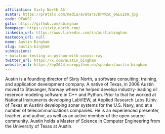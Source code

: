```yaml
---
affiliation: Sixty North AS
avatar: https://pretalx.com/media/avatars/DFWKSC_0GLu2zW.jpg
code: DFWKSC
gitx: https://github.com/abingham
homepage: https://sixty-north.com/
linkedin_url: https://www.linkedin.com/in/austinbingham
mastodon_url: null
name: Austin Bingham
slug: austin-bingham
submissions:
- mutation-testing-in-python-with-cosmic-ray
twitter_url: https://x.com/austin_bingham
website_url: https://ep2024.europython.eu/speaker/austin-bingham
---
```


Austin is a founding director of Sixty North, a software consulting, training, and application development company. A native of Texas, in 2008 Austin moved to Stavanger, Norway where he helped develop industry-leading oil reservoir modeling software in C++ and Python. Prior to that he worked at National Instruments developing LabVIEW, at Applied Research Labs (Univ. of Texas at Austin) developing sonar systems for the U.S. Navy, and at a number of telecommunications companies. He is an experienced presenter, teacher, and author, as well as an active member of the open source community. Austin holds a Master of Science in Computer Engineering from the University of Texas at Austin.

